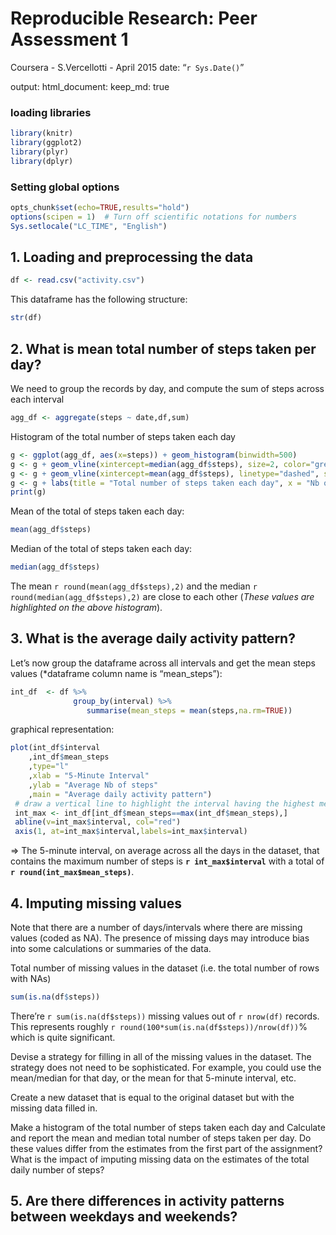 Reproducible Research: Peer Assessment 1
========================================
Coursera - S.Vercellotti - April 2015
date: "`r Sys.Date()`"

output: 
  html_document:
    keep_md: true
    
    
### loading libraries
```r
library(knitr)
library(ggplot2)
library(plyr)
library(dplyr)
```

### Setting global options
```r
opts_chunk$set(echo=TRUE,results="hold")
options(scipen = 1)  # Turn off scientific notations for numbers
Sys.setlocale("LC_TIME", "English") 
```


## 1. Loading and preprocessing the data

```r
df <- read.csv("activity.csv")
```
This dataframe has the following structure:
```r
str(df)
```



## 2. What is mean total number of steps taken per day?

We need to group the records by day, and compute the sum of steps across each interval
```r
agg_df <- aggregate(steps ~ date,df,sum)
```

Histogram of the total number of steps taken each day

```r
g <- ggplot(agg_df, aes(x=steps)) + geom_histogram(binwidth=500)
g <- g + geom_vline(xintercept=median(agg_df$steps), size=2, color="green",labels="Median")
g <- g + geom_vline(xintercept=mean(agg_df$steps), linetype="dashed", size=1, color="red",labels="Mean")
g <- g + labs(title = "Total number of steps taken each day", x = "Nb of steps", y = "Frequency")
print(g)
```

Mean of the total of steps taken each day:
```r
mean(agg_df$steps)
```

Median of the total of steps taken each day:
```r
median(agg_df$steps)
```


The mean `r round(mean(agg_df$steps),2)` and the median `r round(median(agg_df$steps),2)` are close to each other (*These values are highlighted on the above histogram*).



## 3. What is the average daily activity pattern?

Let's now group the dataframe across all intervals and get the mean steps values (*dataframe column name is "mean_steps"):
```r
int_df  <- df %>% 
              group_by(interval) %>% 
                 summarise(mean_steps = mean(steps,na.rm=TRUE))
```

graphical representation:
```r
plot(int_df$interval 
    ,int_df$mean_steps
    ,type="l"
    ,xlab = "5-Minute Interval"
    ,ylab = "Average Nb of steps"
    ,main = "Average daily activity pattern")
 # draw a vertical line to highlight the interval having the highest mean nb of steps
 int_max <- int_df[int_df$mean_steps==max(int_df$mean_steps),]
 abline(v=int_max$interval, col="red")
 axis(1, at=int_max$interval,labels=int_max$interval)
```


=> The 5-minute interval, on average across all the days in the dataset, that contains the maximum number of steps
is **`r int_max$interval`** with a total of **`r round(int_max$mean_steps)`**.


## 4. Imputing missing values


Note that there are a number of days/intervals where there are missing values (coded as NA). The presence of missing days may introduce bias into some calculations or summaries of the data.

Total number of missing values in the dataset (i.e. the total number of rows with NAs)

```r
sum(is.na(df$steps))
```

There're `r sum(is.na(df$steps))` missing values out of `r nrow(df)` records. This represents roughly 
`r round(100*sum(is.na(df$steps))/nrow(df))`% which is quite significant.




Devise a strategy for filling in all of the missing values in the dataset. The strategy does not need to be sophisticated. For example, you could use the mean/median for that day, or the mean for that 5-minute interval, etc.

Create a new dataset that is equal to the original dataset but with the missing data filled in.







Make a histogram of the total number of steps taken each day and Calculate and report the mean and median total number of steps taken per day. Do these values differ from the estimates from the first part of the assignment? What is the impact of imputing missing data on the estimates of the total daily number of steps?







## 5. Are there differences in activity patterns between weekdays and weekends?
